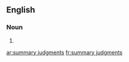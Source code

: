 ==English==

===Noun===
{{head|en|head=[[summary]] [[judgment]]s}}

# {{plural of|summary judgment}}

[[ar:summary judgments]]
[[fr:summary judgments]]
